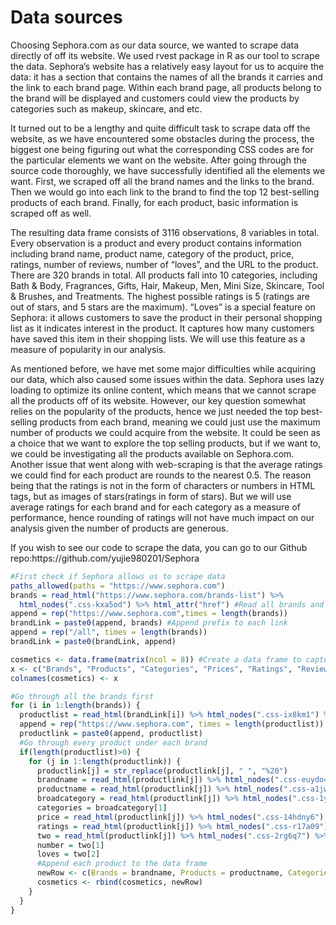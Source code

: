 # Data sources

Choosing Sephora.com as our data source, we wanted to scrape data directly of off its website. We used rvest package in R as our tool to scrape the data. Sephora's website has a relatively easy layout for us to acquire the data: it has a section that contains the names of all the brands it carries and the link to each brand page. Within each brand page, all products belong to the brand will be displayed and customers could view the products by categories such as makeup, skincare, and etc. 

It turned out to be a lengthy and quite difficult task to scrape data off the website, as we have encountered some obstacles during the process, the biggest one being figuring out what the corresponding CSS codes are for the particular elements we want on the website. After going through the source code thoroughly, we have successfully identified all the elements we want. First, we scraped off all the brand names and the links to the brand. Then we would go into each link to the brand to find the top 12 best-selling products of each brand. Finally, for each product, basic information is scraped off as well. 

The resulting data frame consists of 3116 observations, 8 variables in total. Every observation is a product and every product contains information including brand name, product name, category of the product, price, ratings, number of reviews, number of "loves", and the URL to the product. There are 320 brands in total. All products fall into 10 categories, including Bath & Body, Fragrances, Gifts, Hair, Makeup, Men, Mini Size, Skincare, Tool & Brushes, and Treatments. The highest possible ratings is 5 (ratings are out of stars, and 5 stars are the maximum). "Loves" is a special feature on Sephora: it allows customers to save the product in their personal shopping list as it indicates interest in the product. It captures how many customers have saved this item in their shopping lists. We will use this feature as a measure of popularity in our analysis.

As mentioned before, we have met some major difficulties while acquiring our data, which also caused some issues within the data. Sephora uses lazy loading to optimize its online content, which means that we cannot scrape all the products off of its website. However, our key question somewhat relies on the popularity of the products, hence we just needed the top best-selling products from each brand, meaning we could just use the maximum number of products we could acquire from the website. It could be seen as a choice that we want to explore the top selling products, but if we want to, we could be investigating all the products available on Sephora.com. Another issue that went along with web-scraping is that the average ratings we could find for each product are rounds to the nearest 0.5. The reason being that the ratings is not in the form of characters or numbers in HTML tags, but as images of stars(ratings in form of stars). But we will use average ratings for each brand and for each category as a measure of performance, hence rounding of ratings will not have much impact on our analysis given the number of products are generous.

If you wish to see our code to scrape the data, you can go to our Github repo:https://github.com/yujie980201/Sephora
```r
#First check if Sephora allows us to scrape data
paths_allowed(paths = "https://www.sephora.com")
brands = read_html("https://www.sephora.com/brands-list") %>%
  html_nodes(".css-kxa5od") %>% html_attr("href") #Read all brands and their links first
append = rep("https://www.sephora.com",times = length(brands))
brandLink = paste0(append, brands) #Append prefix to each link 
append = rep("/all", times = length(brands))
brandLink = paste0(brandLink, append)

cosmetics <- data.frame(matrix(ncol = 8)) #Create a data frame to capture all products
x <- c("Brands", "Products", "Categories", "Prices", "Ratings", "Reviews", "Loves", "URL") #Create variables
colnames(cosmetics) <- x

#Go through all the brands first
for (i in 1:length(brands)) {
  productlist = read_html(brandLink[i]) %>% html_nodes(".css-ix8km1") %>% html_attr("href")
  append = rep("https://www.sephora.com", times = length(productlist))
  productlink = paste0(append, productlist)
  #Go through every product under each brand
  if(length(productlist)>0) {
    for (j in 1:length(productlink)) {
      productlink[j] = str_replace(productlink[j], " ", "%20")
      brandname = read_html(productlink[j]) %>% html_nodes(".css-euydo4") %>% html_text()
      productname = read_html(productlink[j]) %>% html_nodes(".css-a1jw00 .css-0") %>%html_text()
      broadcategory = read_html(productlink[j]) %>% html_nodes(".css-1ylrown") %>% html_text()
      categories = broadcategory[1]
      price = read_html(productlink[j]) %>% html_nodes(".css-14hdny6") %>% html_text()
      ratings = read_html(productlink[j]) %>% html_nodes(".css-r17a09")%>% html_attr('aria-label')
      two = read_html(productlink[j]) %>% html_nodes(".css-2rg6q7") %>% html_text()
      number = two[1]
      loves = two[2]
      #Append each product to the data frame
      newRow <- c(Brands = brandname, Products = productname, Categories = categories, Prices = price, Ratings = ratings, Reviews = number, Loves = loves, URL = productlink[j]) 
      cosmetics <- rbind(cosmetics, newRow)
    }
  }
}
```